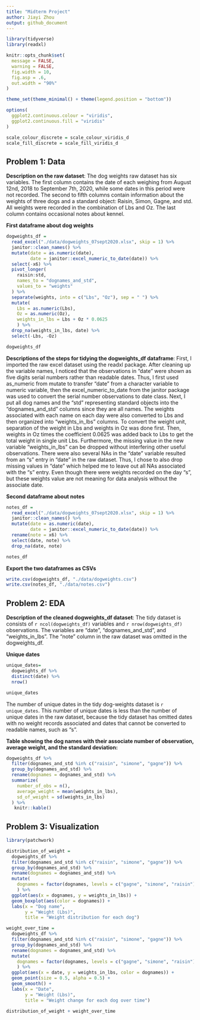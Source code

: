 ```yaml
---
title: "Midterm Project"
author: Jiayi Zhou
output: github_document
---
```


```r
library(tidyverse)
library(readxl)

knitr::opts_chunk$set(
  message = FALSE,
  warning = FALSE,
  fig.width = 10,
  fig.asp = .6,
  out.width = "90%"
)

theme_set(theme_minimal() + theme(legend.position = "bottom"))

options(
  ggplot2.continuous.colour = "viridis",
  ggplot2.continuous.fill = "viridis"
)

scale_colour_discrete = scale_colour_viridis_d
scale_fill_discrete = scale_fill_viridis_d

```

## Problem 1: Data

**Description on the raw dataset**:
The dog weights raw dataset has six variables. The first column contains the date of each weighing from August 12nd, 2018 to September 7th, 2020, while some dates in this period were not recorded. The second to fifth columns contain information about the weights of three dogs and a standard object: Raisin, Simon, Gagne, and std. All weights were recorded in the combination of Lbs and Oz. The last column contains occasional notes about kennel. 

**First dataframe about dog weights**
```r
dogweights_df =
  read_excel("./data/dogweights_07sept2020.xlsx", skip = 1) %>% 
  janitor::clean_names() %>%
  mutate(date = as.numeric(date),
         date = janitor::excel_numeric_to_date(date)) %>% 
  select(-x6) %>% 
  pivot_longer(
    raisin:std,
    names_to = "dognames_and_std",
    values_to = "weights"
  ) %>% 
  separate(weights, into = c("Lbs", "Oz"), sep = " ") %>% 
  mutate(
    Lbs = as.numeric(Lbs),
    Oz = as.numeric(Oz),
    weights_in_lbs = Lbs + Oz * 0.0625
    ) %>% 
  drop_na(weights_in_lbs, date) %>% 
  select(-Lbs, -Oz)

dogweights_df
```

**Descriptions of the steps for tidying the dogweights_df dataframe**:
First, I imported the raw excel dataset using the readxl package. After cleaning up the variable names, I noticed that the observations in "date" were shown as five digits serial numbers rather than readable dates. Thus, I first used as_numeric from mutate to transfer "date" from a character variable to numeric variable, then the excel_numeric_to_date from the janitor package was used to convert the serial number observations to date class. Next, I put all dog names and the "std" representing standard objects into the "dognames_and_std" columns since they are all names. The weights associated with each name on each day were also converted to Lbs and then organized into "weights_in_lbs" columns. To convert the weight unit, separation of the weight in Lbs and weights in Oz was done first. Then, weights in Oz times the coefficient 0.0625 was added back to Lbs to get the total weight in single unit Lbs. Furthermore, the missing value in the new variable "weights_in_lbs" can be dropped without interfering other useful observations. There were also several NAs in the "date" variable resulted from an "s" entry in "date" in the raw dataset. Thus, I chose to also drop missing values in "date" which helped me to leave out all NAs associated with the "s" entry. Even though there were weights recorded on the day "s", but these weights value are not meaning for data analysis without the associate date. 

**Second dataframe about notes**
```r
notes_df =
  read_excel("./data/dogweights_07sept2020.xlsx", skip = 1) %>% 
  janitor::clean_names() %>%
  mutate(date = as.numeric(date),
         date = janitor::excel_numeric_to_date(date)) %>% 
  rename(note = x6) %>% 
  select(date, note) %>% 
  drop_na(date, note)

notes_df
```

**Export the two dataframes as CSVs**
```r
write.csv(dogweights_df, "./data/dogweights.csv")
write.csv(notes_df, "./data/notes.csv")
```

## Problem 2: EDA

**Description of the cleaned dogweights_df dataset**:
The tidy dataset is consists of `r ncol(dogweights_df)` variables and `r nrow(dogweights_df)` observations. The variables are "date", "dognames_and_std", and "weights_in_lbs". The "note" column in the raw dataset was omitted in the dogweights_df.

**Unique dates**
```r
unique_dates=
  dogweights_df %>% 
  distinct(date) %>% 
  nrow()

unique_dates
```
The number of unique dates in the tidy dog-weights dataset is `r unique_dates`. This number of unique dates is less than the number of unique dates in the raw dataset, because the tidy dataset has omitted dates with no weight records associated and dates that cannot be converted to readable names, such as "s".


**Table showing the dog names with their associate number of observation, average weight, and the standard deviation:**
```r
dogweights_df %>% 
  filter(dognames_and_std %in% c("raisin", "simone", "gagne")) %>% 
  group_by(dognames_and_std) %>%
  rename(dognames = dognames_and_std) %>% 
  summarize(
    number_of_obs = n(),
    average_weight = mean(weights_in_lbs),
    sd_of_weight = sd(weights_in_lbs)
  ) %>% 
   knitr::kable()
```


## Problem 3: Visualization
```r
library(patchwork)
```

```r
distribution_of_weight = 
  dogweights_df %>% 
  filter(dognames_and_std %in% c("raisin", "simone", "gagne")) %>% 
  group_by(dognames_and_std) %>% 
  rename(dognames = dognames_and_std) %>% 
  mutate(
    dognames = factor(dognames, levels = c("gagne", "simone", "raisin"))
    ) %>% 
  ggplot(aes(x = dognames, y = weights_in_lbs)) +
  geom_boxplot(aes(color = dognames)) +
  labs(x = "Dog name",
       y = "Weight (Lbs)",
       title = "Weight distribution for each dog")

weight_over_time = 
  dogweights_df %>% 
  filter(dognames_and_std %in% c("raisin", "simone", "gagne")) %>% 
  group_by(dognames_and_std) %>% 
  rename(dognames = dognames_and_std) %>% 
  mutate(
    dognames = factor(dognames, levels = c("gagne", "simone", "raisin"))
    ) %>% 
  ggplot(aes(x = date, y = weights_in_lbs, color = dognames)) +
  geom_point(size = 0.5, alpha = 0.5) +
  geom_smooth() +
  labs(x = "Date",
       y = "Weight (Lbs)",
       title = "Weight change for each dog over time")

distribution_of_weight + weight_over_time
```





